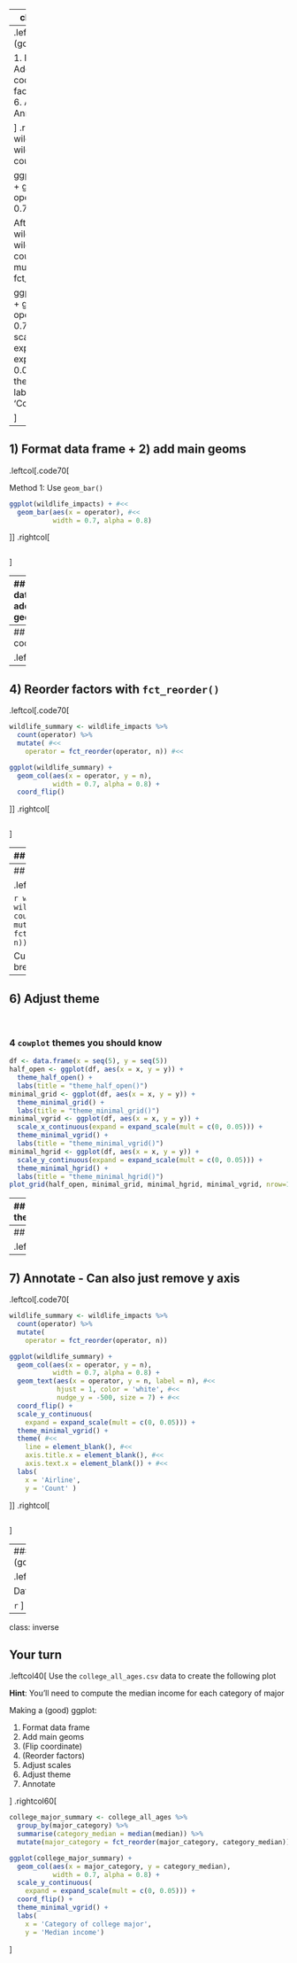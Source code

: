 
---
class: inverse, middle

# Topics

## 1. .orange[Making a (good) ggplot]
## 2. Using facets
## 3. Manipulating factors
## 4. Graphing proportions

---
.leftcol[
## Making a (good) ggplot

1. Format data frame
2. Add main geoms
3. (Flip coordinate)
4. (Reorder factors)
5. Adjust scales
6. Adjust theme
7. Annotate

]
.rightcol[
Before:
```r
wildlife_summary <- wildlife_impacts %>%
  count(operator)

ggplot(wildlife_summary) +
  geom_col(aes(x = operator, y = n),
           width = 0.7, alpha = 0.8)
```

After:
```r
wildlife_summary <- wildlife_impacts %>%
  count(operator) %>%
  mutate(
    operator = fct_reorder(operator, n))

ggplot(wildlife_summary) +
  geom_col(aes(x = operator, y = n),
           width = 0.7, alpha = 0.8) +
  scale_y_continuous(
    expand = expand_scale(mult = c(0, 0.05))) +
  coord_flip() +
  theme_minimal_vgrid() +
  labs(
    x = 'Airline',
    y = 'Count' )
```

]

---
## 1) Format data frame + 2) add main geoms

.leftcol[.code70[

Method 1: Use `geom_bar()`

```r
ggplot(wildlife_impacts) + #<<
  geom_bar(aes(x = operator), #<<
           width = 0.7, alpha = 0.8)
```
]]
.rightcol[
```r
```
]

---
## 1) Format data frame + 2) add main geoms

.leftcol[.code70[

Method 2: Summarize the data first

```r
wildlife_summary <- wildlife_impacts %>%
  count(operator)

wildlife_summary
```

...then use `geom_col()`

```r
ggplot(wildlife_summary) +
  geom_col(aes(x = operator, y = n), #<<
           width = 0.7, alpha = 0.8)
```
]]
.rightcol[
```r
```
]

---
## 3) Flip coordinates

.leftcol[.code70[
```r
wildlife_summary <- wildlife_impacts %>%
  count(operator)
```
```r
ggplot(wildlife_summary) +
  geom_col(aes(x = operator, y = n),
           width = 0.7, alpha = 0.8) +
  coord_flip() #<<
```
]]
.rightcol[
```r
```
]

---
## 4) Reorder factors with `fct_reorder()`

.leftcol[.code70[
```r
wildlife_summary <- wildlife_impacts %>%
  count(operator) %>%
  mutate( #<<
    operator = fct_reorder(operator, n)) #<<
```
```r
ggplot(wildlife_summary) +
  geom_col(aes(x = operator, y = n),
           width = 0.7, alpha = 0.8) +
  coord_flip()
```
]]
.rightcol[
```r
```
]

---
## 5) Adjust scales

.leftcol[.code70[

```r
wildlife_summary <- wildlife_impacts %>%
  count(operator) %>%
  mutate(
    operator = fct_reorder(operator, n))
```

Set y axis limit to 0
```r
ggplot(wildlife_summary) +
  geom_col(aes(x = operator, y = n),
           width = 0.7, alpha = 0.8) +
  coord_flip() +
  scale_y_continuous( #<<
    expand = expand_scale(mult = c(0, 0.05))) #<<
```
]]
.rightcol[
```r
```
]

---
## 5) Adjust scales

.leftcol[.code70[

```r
wildlife_summary <- wildlife_impacts %>%
  count(operator) %>%
  mutate(
    operator = fct_reorder(operator, n))
```

Customize y-axis break points
```r
ggplot(wildlife_summary) +
  geom_col(aes(x = operator, y = n),
           width = 0.7, alpha = 0.8) +
  coord_flip() +
  scale_y_continuous(
    expand = expand_scale(mult = c(0, 0.05)),
    breaks = c(0, 10000, 20000), #<<
    limits = c(0, 20000)) #<<
```
]]
.rightcol[
```r
```
]

---
## 6) Adjust theme

<br>

### 4 `cowplot` themes you should know

```r
df <- data.frame(x = seq(5), y = seq(5))
half_open <- ggplot(df, aes(x = x, y = y)) +
  theme_half_open() +
  labs(title = "theme_half_open()")
minimal_grid <- ggplot(df, aes(x = x, y = y)) +
  theme_minimal_grid() +
  labs(title = "theme_minimal_grid()")
minimal_vgrid <- ggplot(df, aes(x = x, y = y)) +
  scale_x_continuous(expand = expand_scale(mult = c(0, 0.05))) +
  theme_minimal_vgrid() +
  labs(title = "theme_minimal_vgrid()")
minimal_hgrid <- ggplot(df, aes(x = x, y = y)) +
  scale_y_continuous(expand = expand_scale(mult = c(0, 0.05))) +
  theme_minimal_hgrid() +
  labs(title = "theme_minimal_hgrid()")
plot_grid(half_open, minimal_grid, minimal_hgrid, minimal_vgrid, nrow=1)
```

---
## 6) Adjust theme

.leftcol[.code70[

For horizontal bars, add only vertical grid

```r
wildlife_summary <- wildlife_impacts %>%
  count(operator) %>%
  mutate(
    operator = fct_reorder(operator, n))
```
```r
library(cowplot) #<<

ggplot(wildlife_summary) +
  geom_col(aes(x = operator, y = n),
           width = 0.7, alpha = 0.8) +
  coord_flip() +
  scale_y_continuous(
    expand = expand_scale(mult = c(0, 0.05))) +
  theme_minimal_vgrid() #<<
```
]]
.rightcol[

`theme_minimal_vgrid()`

```r
```
]

---
## 7) Annotate

.leftcol[.code70[
```r
wildlife_summary <- wildlife_impacts %>%
  count(operator) %>%
  mutate(
    operator = fct_reorder(operator, n))
```
```r
ggplot(wildlife_summary) +
  geom_col(aes(x = operator, y = n),
           width = 0.7, alpha = 0.8) +
  coord_flip() +
  scale_y_continuous(
    expand = expand_scale(mult = c(0, 0.05))) +
  theme_minimal_vgrid() +
  labs( #<<
    x = 'Airline', #<<
    y = 'Count' ) #<<
```
]]
.rightcol[
```r
```
]

---
## 7) Annotate - Can also just remove y axis

.leftcol[.code70[
```r
wildlife_summary <- wildlife_impacts %>%
  count(operator) %>%
  mutate(
    operator = fct_reorder(operator, n))
```
```r
ggplot(wildlife_summary) +
  geom_col(aes(x = operator, y = n),
           width = 0.7, alpha = 0.8) +
  geom_text(aes(x = operator, y = n, label = n), #<<
            hjust = 1, color = 'white', #<<
            nudge_y = -500, size = 7) + #<<
  coord_flip() +
  scale_y_continuous(
    expand = expand_scale(mult = c(0, 0.05))) +
  theme_minimal_vgrid() +
  theme( #<<
    line = element_blank(), #<<
    axis.title.x = element_blank(), #<<
    axis.text.x = element_blank()) + #<<
  labs(
    x = 'Airline',
    y = 'Count' )
```
]]
.rightcol[
```r
```
]

---
### Making a (good) ggplot

.leftcol60[.code60[

Data frame:
```r
wildlife_summary <- wildlife_impacts %>%         # 1. Format data frame
  count(operator) %>%
  mutate(
    operator = fct_reorder(operator, n))         # 4. (Reorder factors)
```
Plot:
```r
ggplot(wildlife_summary) +                       # 2. Add main geoms
  geom_col(aes(x = operator, y = n),
           width = 0.7, alpha = 0.8) +
```
```r
  coord_flip() +                                 # 3. (Flip coordinates)
```
```r
  scale_y_continuous(                            # 5. Adjust scales
    expand = expand_scale(mult = c(0, 0.05))) +
```
```r
  theme_minimal_vgrid() +                        # 6. Adjust theme
```
```r
  labs(                                          # 7. Annotate
    x = 'Airline',
    y = 'Count' )
```
]]
.rightcol40[
Final product

```r
```
]

---
class: inverse

## Your turn

.leftcol40[
Use the `college_all_ages.csv` data to create the following plot

**Hint**: You'll need to compute the median income for each category of major

Making a (good) ggplot:

1. Format data frame
2. Add main geoms
3. (Flip coordinate)
4. (Reorder factors)
5. Adjust scales
6. Adjust theme
7. Annotate

]
.rightcol60[
```r
college_major_summary <- college_all_ages %>%
  group_by(major_category) %>%
  summarise(category_median = median(median)) %>%
  mutate(major_category = fct_reorder(major_category, category_median))

ggplot(college_major_summary) +
  geom_col(aes(x = major_category, y = category_median),
           width = 0.7, alpha = 0.8) +
  scale_y_continuous(
    expand = expand_scale(mult = c(0, 0.05))) +
  coord_flip() +
  theme_minimal_vgrid() +
  labs(
    x = 'Category of college major',
    y = 'Median income')
```
]
